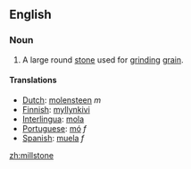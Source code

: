 ==English==
===Noun===
{{en-noun}}

# A large round [[stone]] used for [[grind]]ing [[grain]].

====Translations====
*[[Dutch]]: [[molensteen]] ''m''
*[[Finnish]]: [[myllynkivi]]
*[[Interlingua]]: [[mola]]
*[[Portuguese]]: [[mó]] ''f''
*[[Spanish]]: [[muela]] ''f''

[[zh:millstone]]